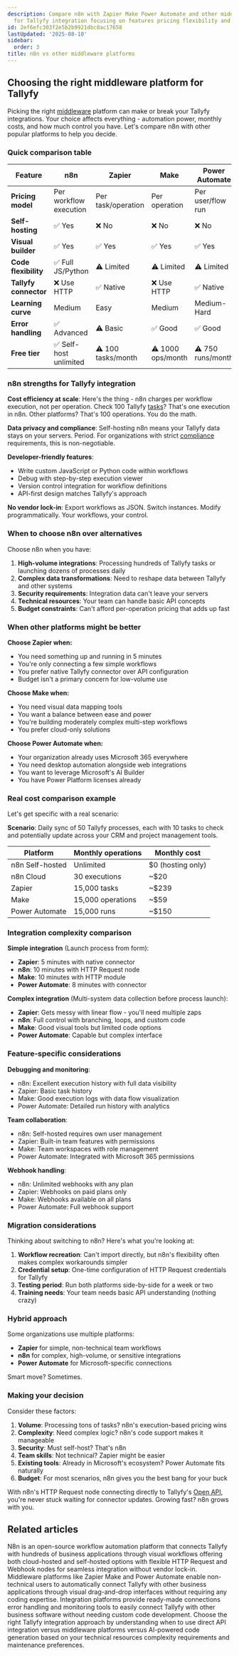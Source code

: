 ```yaml
---
description: Compare n8n with Zapier Make Power Automate and other middleware platforms
  for Tallyfy integration focusing on features pricing flexibility and use cases.
id: 2ef6efc303f2e5b2b9921dbc0ac17658
lastUpdated: '2025-08-10'
sidebar:
  order: 3
title: n8n vs other middleware platforms
---
```


## Choosing the right middleware platform for Tallyfy

Picking the right [middleware](/products/pro/integrations/middleware/) platform can make or break your Tallyfy integrations. Your choice affects everything - automation power, monthly costs, and how much control you have. Let's compare n8n with other popular platforms to help you decide.

### Quick comparison table

| Feature | n8n | Zapier | Make | Power Automate |
|---------|-----|--------|------|----------------|
| **Pricing model** | Per workflow execution | Per task/operation | Per operation | Per user/flow run |
| **Self-hosting** | ✅ Yes | ❌ No | ❌ No | ❌ No |
| **Visual builder** | ✅ Yes | ✅ Yes | ✅ Yes | ✅ Yes |
| **Code flexibility** | ✅ Full JS/Python | ⚠️ Limited | ⚠️ Limited | ⚠️ Limited |
| **Tallyfy connector** | ❌ Use HTTP | ✅ Native | ❌ Use HTTP | ✅ Native |
| **Learning curve** | Medium | Easy | Medium | Medium-Hard |
| **Error handling** | ✅ Advanced | ⚠️ Basic | ✅ Good | ✅ Good |
| **Free tier** | ✅ Self-host unlimited | ⚠️ 100 tasks/month | ⚠️ 1000 ops/month | ⚠️ 750 runs/month |

### n8n strengths for Tallyfy integration

**Cost efficiency at scale**: Here's the thing - n8n charges per workflow execution, not per operation. Check 100 Tallyfy [tasks](/products/pro/tracking-and-tasks/tasks/)? That's one execution in n8n. Other platforms? That's 100 operations. You do the math.

**Data privacy and compliance**: Self-hosting n8n means your Tallyfy data stays on your servers. Period. For organizations with strict [compliance](/products/pro/compliance/) requirements, this is non-negotiable.

**Developer-friendly features**:
- Write custom JavaScript or Python code within workflows
- Debug with step-by-step execution viewer
- Version control integration for workflow definitions
- API-first design matches Tallyfy's approach

**No vendor lock-in**: Export workflows as JSON. Switch instances. Modify programmatically. Your workflows, your control.

### When to choose n8n over alternatives

Choose n8n when you have:

1. **High-volume integrations**: Processing hundreds of Tallyfy tasks or launching dozens of processes daily
2. **Complex data transformations**: Need to reshape data between Tallyfy and other systems
3. **Security requirements**: Integration data can't leave your servers
4. **Technical resources**: Your team can handle basic API concepts
5. **Budget constraints**: Can't afford per-operation pricing that adds up fast

### When other platforms might be better

**Choose Zapier when:**
- You need something up and running in 5 minutes
- You're only connecting a few simple workflows
- You prefer native Tallyfy connector over API configuration
- Budget isn't a primary concern for low-volume use

**Choose Make when:**
- You need visual data mapping tools
- You want a balance between ease and power
- You're building moderately complex multi-step workflows
- You prefer cloud-only solutions

**Choose Power Automate when:**
- Your organization already uses Microsoft 365 everywhere
- You need desktop automation alongside web integrations
- You want to leverage Microsoft's AI Builder
- You have Power Platform licenses already

### Real cost comparison example

Let's get specific with a real scenario:

**Scenario**: Daily sync of 50 Tallyfy processes, each with 10 tasks to check and potentially update across your CRM and project management tools.

| Platform | Monthly operations | Monthly cost |
|----------|-------------------|--------------|
| n8n Self-hosted | Unlimited | $0 (hosting only) |
| n8n Cloud | 30 executions | ~$20 |
| Zapier | 15,000 tasks | ~$239 |
| Make | 15,000 operations | ~$59 |
| Power Automate | 15,000 runs | ~$150 |

### Integration complexity comparison

**Simple integration** (Launch process from form):
- **Zapier**: 5 minutes with native connector
- **n8n**: 10 minutes with HTTP Request node
- **Make**: 10 minutes with HTTP module
- **Power Automate**: 8 minutes with connector

**Complex integration** (Multi-system data collection before process launch):
- **Zapier**: Gets messy with linear flow - you'll need multiple zaps
- **n8n**: Full control with branching, loops, and custom code
- **Make**: Good visual tools but limited code options
- **Power Automate**: Capable but complex interface

### Feature-specific considerations

**Debugging and monitoring**:
- n8n: Excellent execution history with full data visibility
- Zapier: Basic task history
- Make: Good execution logs with data flow visualization
- Power Automate: Detailed run history with analytics

**Team collaboration**:
- n8n: Self-hosted requires own user management
- Zapier: Built-in team features with permissions
- Make: Team workspaces with role management
- Power Automate: Integrated with Microsoft 365 permissions

**Webhook handling**:
- n8n: Unlimited webhooks with any plan
- Zapier: Webhooks on paid plans only
- Make: Webhooks available on all plans
- Power Automate: Full webhook support

### Migration considerations

Thinking about switching to n8n? Here's what you're looking at:

1. **Workflow recreation**: Can't import directly, but n8n's flexibility often makes complex workarounds simpler
2. **Credential setup**: One-time configuration of HTTP Request credentials for Tallyfy
3. **Testing period**: Run both platforms side-by-side for a week or two
4. **Training needs**: Your team needs basic API understanding (nothing crazy)

### Hybrid approach

Some organizations use multiple platforms:
- **Zapier** for simple, non-technical team workflows
- **n8n** for complex, high-volume, or sensitive integrations
- **Power Automate** for Microsoft-specific connections

Smart move? Sometimes.

### Making your decision

Consider these factors:

1. **Volume**: Processing tons of tasks? n8n's execution-based pricing wins
2. **Complexity**: Need complex logic? n8n's code support makes it manageable
3. **Security**: Must self-host? That's n8n
4. **Team skills**: Not technical? Zapier might be easier
5. **Existing tools**: Already in Microsoft's ecosystem? Power Automate fits naturally
6. **Budget**: For most scenarios, n8n gives you the best bang for your buck

With n8n's HTTP Request node connecting directly to Tallyfy's [Open API](/products/pro/integrations/open-api/), you're never stuck waiting for connector updates. Growing fast? n8n grows with you.


## Related articles
<CardGrid>
<LinkTitleCard header="<b>Middleware > n8n</b>" href="/products/pro/integrations/middleware/n8n/" > N8n is an open-source workflow automation platform that connects Tallyfy with hundreds of business applications through visual workflows offering both cloud-hosted and self-hosted options with flexible HTTP Request and Webhook nodes for seamless integration without vendor lock-in. </LinkTitleCard>
<LinkTitleCard header="<b>Integrations > Middleware</b>" href="/products/pro/integrations/middleware/" > Middleware platforms like Zapier Make and Power Automate enable non-technical users to automatically connect Tallyfy with other business applications through visual drag-and-drop interfaces without requiring any coding expertise. </LinkTitleCard>
<LinkTitleCard header="<b>Middleware > Integration platforms with Tallyfy</b>" href="/products/pro/integrations/middleware/why-should-i-use-an-integration-platform-with-tallyfy/" > Integration platforms provide ready-made connections error handling and monitoring tools to easily connect Tallyfy with other business software without needing custom code development. </LinkTitleCard>
<LinkTitleCard header="<b>Integrations > Choosing the right integration approach</b>" href="/products/pro/integrations/choosing-integration-approach/" > Choose the right Tallyfy integration approach by understanding when to use direct API integration versus middleware platforms versus AI-powered code generation based on your technical resources complexity requirements and maintenance preferences. </LinkTitleCard>
</CardGrid>